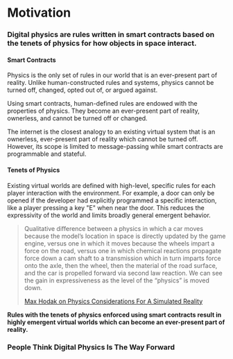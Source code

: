 # Motivation

### Digital physics are rules written in smart contracts based on the tenets of physics for how objects in space interact.

#### Smart Contracts

Physics is the only set of rules in our world that is an ever-present part of reality. Unlike human-constructed rules and systems, physics cannot be turned off, changed, opted out of, or argued against.

Using smart contracts, human-defined rules are endowed with the properties of physics. They become an ever-present part of reality, ownerless, and cannot be turned off or changed.

The internet is the closest analogy to an existing virtual system that is an ownerless, ever-present part of reality which cannot be turned off. However, its scope is limited to message-passing while smart contracts are programmable and stateful.

#### Tenets of Physics

Existing virtual worlds are defined with high-level, specific rules for each player interaction with the environment. For example, a door can only be opened if the developer had explicitly programmed a specific interaction, like a player pressing a key "E" when near the door. This reduces the expressivity of the world and limits broadly general emergent behavior.

> Qualitative difference between a physics in which a car moves because the model’s location in space is directly updated by the game engine, versus one in which it moves because the wheels impart a force on the road, versus one in which chemical reactions propagate force down a cam shaft to a transmission which in turn imparts force onto the axle, then the wheel, then the material of the road surface, and the car is propelled forward via second law reaction. We can see the gain in expressiveness as the level of the “physics” is moved down.
> 
> [Max Hodak on Physics Considerations For A Simulated Reality](https://maxhodak.com/nonfiction/2019/12/07/simulation)



**Rules with the tenets of physics enforced using smart contracts result in highly emergent virtual worlds which can become an ever-present part of reality.**

### People Think Digital Physics Is The Way Forward


<style>
{`
  .css-1dbjc4n.r-1ny4l3l {
      display: none;
  }
`}
</style>

<div style={{ display: 'grid', gridTemplateColumns: '1fr 1fr', gap: '20px', paddingTop: '12px' }}>
    <div>
        <TwitterTweetEmbed 
          tweetId="1537334093918130176" 
          options={{
            align: "center",
            cards: 'hidden',
            conversation: 'none',
          }}
        />
    </div>
    <div>
            <TwitterTweetEmbed
          tweetId="1630171941599338497"
          options={{
            align: "center",
            cards: 'hidden',
            conversation: 'none'
          }}
        />
    </div>
    <div>
        <TwitterTweetEmbed 
          tweetId="1614126968487940097" 
          options={{
            align: "center",
            cards: 'hidden',
            conversation: 'none'
          }}
        />
    </div>
    <div>
        <TwitterTweetEmbed
          tweetId="1629802418505408512"
          options={{
            align: "center",
            cards: 'hidden',
            conversation: 'none'
          }}
        />
    </div>
    <div>
        <TwitterTweetEmbed
          tweetId="1692193555995910282"
          options={{
            align: "center",
            cards: 'hidden',
            conversation: 'none'
          }}
        />
    </div>
    <div>
        <TwitterTweetEmbed
          tweetId="1679839199015362563"
          options={{
            align: "center",
            cards: 'hidden',
            conversation: 'none'
          }}
        />
    </div>

</div>
